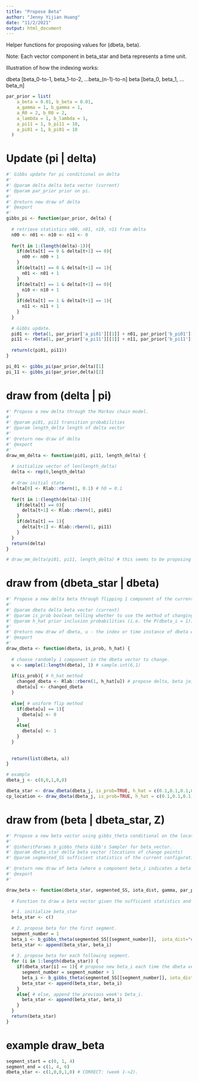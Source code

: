 ```yaml
---
title: "Propose Beta"
author: "Jenny Yijian Huang"
date: "11/2/2021"
output: html_document
---
```


Helper functions for proposing values for (dbeta, beta).

Note: Each vector component in beta_star and beta represents a time unit.

Illustration of how the indexing works:

dbeta [beta_0-to-1, beta_1-to-2, ...beta_(n-1)-to-n]
beta [beta_0, beta_1, ...beta_n]

```r
par_prior = list(
    a_beta = 0.01, b_beta = 0.01,
    a_gamma = 1, b_gamma = 1,
    a_R0 = 2, b_R0 = 2,
    a_lambda = 1, b_lambda = 1,
    a_pi11 = 1, b_pi11 = 10,
    a_pi01 = 1, b_pi01 = 10
  )
```

# Update (pi | delta)
```r
#' Gibbs update for pi conditional on delta
#'
#' @param delta delta beta vector (current)
#' @param par_prior prior on pi.
#'
#' @return new draw of delta
#' @export
#'
gibbs_pi <- function(par_prior, delta) {
  
  # retrieve statistics n00, n01, n10, n11 from delta
  n00 <- n01 <- n10 <- n11 <- 0
  
  for(t in 1:(length(delta)-1)){
    if(delta[t] == 0 & delta[t+1] == 0){
      n00 <- n00 + 1
    }
    if(delta[t] == 0 & delta[t+1] == 1){
      n01 <- n01 + 1
    }
    if(delta[t] == 1 & delta[t+1] == 0){
      n10 <- n10 + 1
    }
    if(delta[t] == 1 & delta[t+1] == 1){
      n11 <- n11 + 1
    }
  }
  
  # Gibbs update.
  pi01 <- rbeta(1, par_prior['a_pi01'][[1]] + n01, par_prior['b_pi01'][[1]] + n00)
  pi11 <- rbeta(1, par_prior['a_pi11'][[1]] + n11, par_prior['b_pi11'][[1]] + n10)
  
  return(c(pi01, pi11))
}
```

```r
pi_01 <- gibbs_pi(par_prior,delta)[1]
pi_11 <- gibbs_pi(par_prior,delta)[2]
```


# draw from (delta | pi)
```r
#' Propose a new delta through the Markov chain model.
#'
#' @param pi01, pi11 transition probabilities 
#' @param length_delta length of delta vector
#'
#' @return new draw of delta
#' @export
#'
draw_mm_delta <- function(pi01, pi11, length_delta) {
  
  # initialize vector of len(length_delta)
  delta <- rep(0,length_delta)
  
  # draw initial state 
  delta[0] <- Rlab::rbern(1, 0.1) # h0 = 0.1
  
  for(t in 1:(length(delta)-1)){
    if(delta[t] == 0){
      delta[t+1] <- Rlab::rbern(1, pi01)
    }
    if(delta[t] == 1){
      delta[t+1] <- Rlab::rbern(1, pi11)
    }
  }
  return(delta)
}
```


```r
# draw_mm_delta(pi01, pi11, length_delta) # this seems to be proposing deltas at random locations.
```




# draw from (dbeta_star | dbeta)
```r
#' Propose a new delta beta through flipping 1 component of the current dbeta vector at random.
#'
#' @param dbeta delta beta vector (current)
#' @param is_prob boolean telling whether to use the method of changing dbeta depending on a bernoulli draw with probability h_hat.
#' @param h_hat prior inclusion probabilities (i.e. the P(dbeta_i = 1))
#'
#' @return new draw of dbeta, u - the index or time instance of dbeta which was changed.
#' @export
#'
draw_dbeta <- function(dbeta, is_prob, h_hat) {
  
  # choose randomly 1 component in the dbeta vector to change.
  u <- sample(1:length(dbeta), 1) # sample.int(6,1)
  
  if(is_prob){ # h_hat method
    changed_dbeta <- Rlab::rbern(1, h_hat[u]) # propose delta, beta jointly every fraction of iterations. rather than proposing from the prior. also consider proposing latent data 5x the proposal of theta.
    dbeta[u] <- changed_dbeta
  }
  
  else{ # uniform flip method
    if(dbeta[u] == 1){
      dbeta[u] <- 0
    }
    else{
      dbeta[u] <- 1
    }
  }
  
  
  return(list(dbeta, u))
}
```

```r
# example
dbeta_j <- c(0,0,1,0,0)

dbeta_star <- draw_dbeta(dbeta_j, is_prob=TRUE, h_hat = c(0.1,0.1,0.1,0.1,0.1))[[1]]
cp_location <- draw_dbeta(dbeta_j, is_prob=TRUE, h_hat = c(0.1,0.1,0.1,0.1,0.1))[[2]]
```


# draw from (beta | dbeta_star, Z)
```r
#' Propose a new beta vector using gibbs_theta conditional on the location of change points (dbeta) and data.
#'
#' @inheritParams b_gibbs_theta Gibb's Sampler for beta_vector.
#' @param dbeta_star delta beta vector (locations of change points)
#' @param segmented_SS sufficient statistics of the current configuration of the latent data

#' @return new draw of beta (where a component beta_i indicates a beta value for a time unit, such as a week)
#' @export
#'

draw_beta <- function(dbeta_star, segmented_SS, iota_dist, gamma, par_prior, param, Y){
  
  # Function to draw a beta vector given the sufficient statistics and locations of the change-points.

  # 1. initialize beta_star
  beta_star <- c()
  
  # 2. propose beta for the first segment.
  segment_number = 1
  beta_i <- b_gibbs_theta(segmented_SS[[segment_number]],  iota_dist="exponential", par_prior, gamma, param, Y)
  beta_star <- append(beta_star, beta_i)
  
  # 3. propose beta for each following segment.
  for (i in 1:length(dbeta_star)) {
    if(dbeta_star[i] == 1){ # propose new beta_i each time the dbeta vector indicates a change point.
      segment_number = segment_number + 1
      beta_i <- b_gibbs_theta(segmented_SS[[segment_number]], iota_dist="exponential", par_prior, gamma, param, Y)
      beta_star <- append(beta_star, beta_i)
    }
    else{ # else, append the previous week's beta_i.
      beta_star <- append(beta_star, beta_i)
    }
  }
  return(beta_star)
}
```

# example draw_beta
```r
segment_start = c(0, 1, 4)
segment_end = c(1, 4, 6)
dbeta_star <- c(1,0,0,1,0) # CORRECT: (week 1->2).
```










